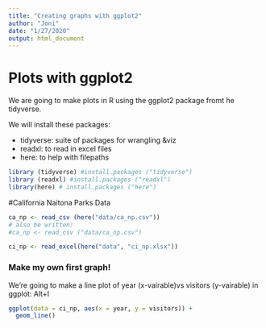 ```yaml
---
title: "Creating graphs with ggplot2"
author: "Joni"
date: "1/27/2020"
output: html_document
---
```


# Plots with ggplot2

We are going to make plots in R using the ggplot2 package fromt he tidyverse.

We will install these packages:

- tidyverse: suite of packages for wrangling &viz
- readxl: to read in excel files 
- here: to help with filepaths

```r
library (tidyverse) #install.packages ("tidyverse")
library (readxl) #install.packages ("readxl")
library(here) # install.packages ("here")
```

#California Naitona Parks Data
```r

ca_np <- read_csv (here("data/ca_np.csv"))
# also be written:
#ca_np <- read_csv ("data/ca_np.csv")

ci_np <- read_excel(here("data", "ci_np.xlsx"))
```
### Make my own first graph!

We're going to make a line plot of year (x-vairable)vs visitors (y-vairable) in ggplot:
Alt+I
```r

ggplot(data = ci_np, aes(x = year, y = visitors)) + 
  geom_line()

```








